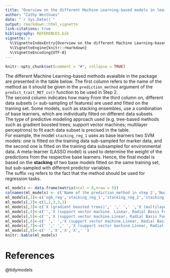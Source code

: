 ```yaml
---
title: "Overview on the different Machine Learning-based models in learnMET"
author: "Cathy Westhues"
date: "`r Sys.Date()`"
output: rmarkdown::html_vignette
link-citations: true
bibliography: REFERENCES.bib 
vignette: >
  %\VignetteIndexEntry{Overview on the different Machine Learning-based models in learnMET}
  %\VignetteEngine{knitr::rmarkdown}
  %\VignetteEncoding{UTF-8}
---
```



```r
knitr::opts_chunk$set(comment = "#", collapse = TRUE)
```

The different Machine Learning-based methods avaialble in the package are presented in the table below.
The first column refers to the name of the method as it should be given in the `prediction_method` argument of the `predict_trait_MET_cv()` function to be used in Step 2. \
The second column indicates how many 
From the third column on, different data subsets (= sub-sampling of features) are used and fitted on the training set.
Some models, such as stacking ensembles, use a combination of base learners, which are individually fitted on different data subsets. \
The type of predictive modeling approach used (e.g. tree-based methods such as gradient boosted trees; support vector machines; multilayer perceptrons) to fit each data subset is precised in the table.\
For example, the model `stacking_reg_1` uses as base learners two SVM models: one is fitted on the training data sub-sampled for marker data, and the second one is fitted on the training data subsampled for environmental data. A meta-learner (LASSO model) is used to determine the weight of the predictions from the respective base learners. Hence, the final model is based on the **stacking** of two base models fitted on the same training set, but sub-sampled with different predictor variables.\
The suffix `reg` refers to the fact that the method should be used for regression tasks.


```r
ml_models <- data.frame(matrix(ncol = 8,nrow = 5))
colnames(ml_models) <- c('Name of the prediction_method in step 2','Number of datasets used', 'All predictor variables (complete marker data and environmental predictor variables)','Only molecular marker predictor variables','Only environmental predictor variables', 'GxE interaction dataset = QTLs with environmental variables', 'GxE interaction dataset = Principal components (from geno matrix) with environmental variables','Stacking model?')
ml_models[,1]<-c('xgb_reg','stacking_reg_1','stacking_reg_2','stacking_reg_3','DL_reg')
ml_models[,2]<-c(1,2,3,3,1)
ml_models[,3]<-c('X (gradient boosted trees)',' ',' ',' ','X (multilayer perceptron)')
ml_models[,4]<-c('','X (support vector machine. Linear, Radial Basis Function (RBF) Kernel, or Polynomial kernel','X (support vector machine. Linear, Radial Basis Function (RBF) Kernel, or Polynomial kernel','X (support vector machine. Linear, Radial Basis Function (RBF) Kernel, or Polynomial kernel',' ')
ml_models[,5]<-c('','X (support vector machine.Linear, Radial Basis Function (RBF) Kernel, or Polynomial kernel','X (support vector machine.Linear, Radial Basis Function (RBF) Kernel, or Polynomial kernel','X (support vector machine.Linear, Radial Basis Function (RBF) Kernel, or Polynomial kernel',' ')
ml_models[,6]<-c(' ',' ','X (support vector machine.Linear, Radial Basis Function (RBF) Kernel, or Polynomial kernel',' ',' ')
ml_models[,7]<-c(' ',' ',' ','X (support vector machine.Linear, Radial Basis Function (RBF) Kernel, or Polynomial kernel',' ')
ml_models[,8]<-c(' ','X','X','X',' ')
knitr::kable(ml_models)
```



# References
@tidymodels

